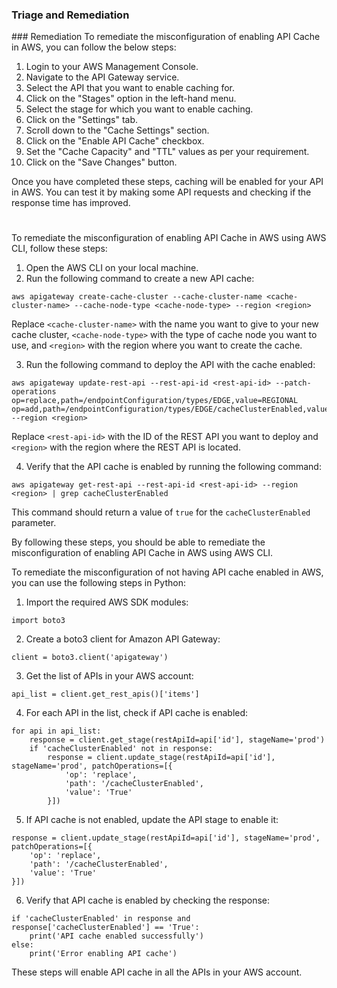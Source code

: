 
### Triage and Remediation
<Tabs>
<Tab title='Remediation'>
### Remediation

<AccordionGroup>
<Accordion title='Using Console' defaultOpen='true'>
To remediate the misconfiguration of enabling API Cache in AWS, you can follow the below steps:

1. Login to your AWS Management Console.
2. Navigate to the API Gateway service.
3. Select the API that you want to enable caching for.
4. Click on the "Stages" option in the left-hand menu.
5. Select the stage for which you want to enable caching.
6. Click on the "Settings" tab.
7. Scroll down to the "Cache Settings" section.
8. Click on the "Enable API Cache" checkbox.
9. Set the "Cache Capacity" and "TTL" values as per your requirement.
10. Click on the "Save Changes" button.

Once you have completed these steps, caching will be enabled for your API in AWS. You can test it by making some API requests and checking if the response time has improved.

#
</Accordion>

<Accordion title='Using CLI'>
To remediate the misconfiguration of enabling API Cache in AWS using AWS CLI, follow these steps:

1. Open the AWS CLI on your local machine.
2. Run the following command to create a new API cache:

```
aws apigateway create-cache-cluster --cache-cluster-name <cache-cluster-name> --cache-node-type <cache-node-type> --region <region>
```

Replace `<cache-cluster-name>` with the name you want to give to your new cache cluster, `<cache-node-type>` with the type of cache node you want to use, and `<region>` with the region where you want to create the cache.

3. Run the following command to deploy the API with the cache enabled:

```
aws apigateway update-rest-api --rest-api-id <rest-api-id> --patch-operations op=replace,path=/endpointConfiguration/types/EDGE,value=REGIONAL op=add,path=/endpointConfiguration/types/EDGE/cacheClusterEnabled,value=true --region <region>
```

Replace `<rest-api-id>` with the ID of the REST API you want to deploy and `<region>` with the region where the REST API is located.

4. Verify that the API cache is enabled by running the following command:

```
aws apigateway get-rest-api --rest-api-id <rest-api-id> --region <region> | grep cacheClusterEnabled
```

This command should return a value of `true` for the `cacheClusterEnabled` parameter.

By following these steps, you should be able to remediate the misconfiguration of enabling API Cache in AWS using AWS CLI.
</Accordion>

<Accordion title='Using Python'>
To remediate the misconfiguration of not having API cache enabled in AWS, you can use the following steps in Python:

1. Import the required AWS SDK modules:
```
import boto3
```

2. Create a boto3 client for Amazon API Gateway:
```
client = boto3.client('apigateway')
```

3. Get the list of APIs in your AWS account:
```
api_list = client.get_rest_apis()['items']
```

4. For each API in the list, check if API cache is enabled:
```
for api in api_list:
    response = client.get_stage(restApiId=api['id'], stageName='prod')
    if 'cacheClusterEnabled' not in response:
        response = client.update_stage(restApiId=api['id'], stageName='prod', patchOperations=[{
            'op': 'replace',
            'path': '/cacheClusterEnabled',
            'value': 'True'
        }])
```

5. If API cache is not enabled, update the API stage to enable it:
```
response = client.update_stage(restApiId=api['id'], stageName='prod', patchOperations=[{
    'op': 'replace',
    'path': '/cacheClusterEnabled',
    'value': 'True'
}])
```

6. Verify that API cache is enabled by checking the response:
```
if 'cacheClusterEnabled' in response and response['cacheClusterEnabled'] == 'True':
    print('API cache enabled successfully')
else:
    print('Error enabling API cache')
```

These steps will enable API cache in all the APIs in your AWS account.
</Accordion>

</AccordionGroup>
</Tab>
</Tabs>
